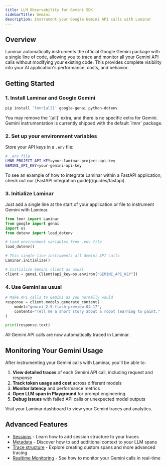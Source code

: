 ```yaml
---
title: LLM Observability for Gemini SDK
sidebarTitle: Gemini
description: Instrument your Google Gemini API calls with Laminar
---
```


## Overview

Laminar automatically instruments the official Google Gemini package with a single line of code, allowing you to trace and monitor all your Gemini API calls without modifying your existing code. This provides complete visibility into your AI application's performance, costs, and behavior.

## Getting Started

### 1. Install Laminar and Google Gemini

```bash
pip install 'lmnr[all]' google-genai python-dotenv
```

<Note>
You may remove the `[all]` extra, and there is no specific extra for Gemini.
Gemini instrumentation is currently shipped with the default `lmnr` package.
</Note>

### 2. Set up your environment variables

Store your API keys in a `.env` file:

```bash
# .env file
LMNR_PROJECT_API_KEY=your-laminar-project-api-key
GEMINI_API_KEY=your-gemini-api-key
```

<Note>
To see an example of how to integrate Laminar within a FastAPI application, check out our [FastAPI integration guide](/guides/fastapi).
</Note>

### 3. Initialize Laminar

Just add a single line at the start of your application or file to instrument Gemini with Laminar.

```python
from lmnr import Laminar
from google import genai
import os
from dotenv import load_dotenv

# Load environment variables from .env file
load_dotenv()

# This single line instruments all Gemini API calls
Laminar.initialize()

# Initialize Gemini client as usual
client = genai.Client(api_key=os.environ["GEMINI_API_KEY"])
```

### 4. Use Gemini as usual

```python
# Make API calls to Gemini as you normally would
response = client.models.generate_content(
    model="gemini-2.5-flash-preview-04-17",
    contents="Tell me a short story about a robot learning to paint."
)

print(response.text)
```

All Gemini API calls are now automatically traced in Laminar.

## Monitoring Your Gemini Usage

After instrumenting your Gemini calls with Laminar, you'll be able to:

1. **View detailed traces** of each Gemini API call, including request and response
2. **Track token usage and cost** across different models
3. **Monitor latency** and performance metrics
4. **Open LLM span in Playground** for prompt engineering
5. **Debug issues** with failed API calls or unexpected model outputs

Visit your Laminar dashboard to view your Gemini traces and analytics.

## Advanced Features

- [Sessions](/tracing/manual-instrumentation#sessions) - Learn how to add session structure to your traces
- [Metadata](/tracing/metadata) - Discover how to add additional context to your LLM spans
- [Trace structure](/tracing/structure) - Explore creating custom spans and more advanced tracing
- [Realtime Monitoring](/tracing/realtime) - See how to monitor your Gemini calls in real-time
